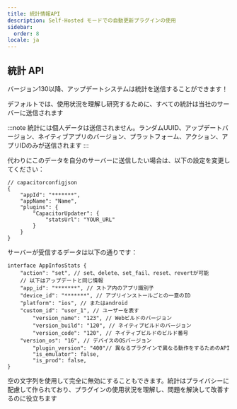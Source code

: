 ```yaml
---
title: 統計情報API
description: Self-Hosted モードでの自動更新プラグインの使用
sidebar:
  order: 8
locale: ja
---
```



## 統計 API

バージョン130以降、アップデートシステムは統計を送信することができます！

デフォルトでは、使用状況を理解し研究するために、すべての統計は当社のサーバーに送信されます

:::note
統計には個人データは送信されません。ランダムUUID、アップデートバージョン、ネイティブアプリのバージョン、プラットフォーム、アクション、アプリIDのみが送信されます
:::

代わりにこのデータを自分のサーバーに送信したい場合は、以下の設定を変更してください：

```tsx
// capacitorconfigjson
{
	"appId": "*******",
	"appName": "Name",
	"plugins": {
		"CapacitorUpdater": {
			"statsUrl": "YOUR_URL"
		}
	}
}
```

サーバーが受信するデータは以下の通りです：

```tsx
interface AppInfosStats {
	"action": "set", // set、delete、set_fail、reset、revertが可能
	// 以下はアップデートと同じ情報
	"app_id": "*******", // ストア内のアプリ識別子
	"device_id": "*******", // アプリインストールごとの一意のID
	"platform": "ios", // またはandroid
	"custom_id": "user_1", // ユーザーを表す
        "version_name": "123", // Webビルドのバージョン
        "version_build": "120", // ネイティブビルドのバージョン
        "version_code": "120", // ネイティブビルドのビルド番号
	"version_os": "16", // デバイスのOSバージョン
        "plugin_version": "400"// 異なるプラグインで異なる動作をするためのAPI
        "is_emulator": false,
    	"is_prod": false,
}
```

空の文字列を使用して完全に無効にすることもできます。統計はプライバシーに配慮して作られており、プラグインの使用状況を理解し、問題を解決して改善するのに役立ちます

<LinkCard
	title="アップデートの取り扱い"
	href="/docs/plugin/self-hosted/handling-updates"
/>